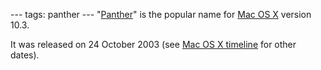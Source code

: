 ---
tags: panther
---
"[[Panther]]" is the popular name for [[Mac OS X]] version 10.3.

It was released on 24 October 2003 (see [[Mac OS X timeline]] for other dates).
